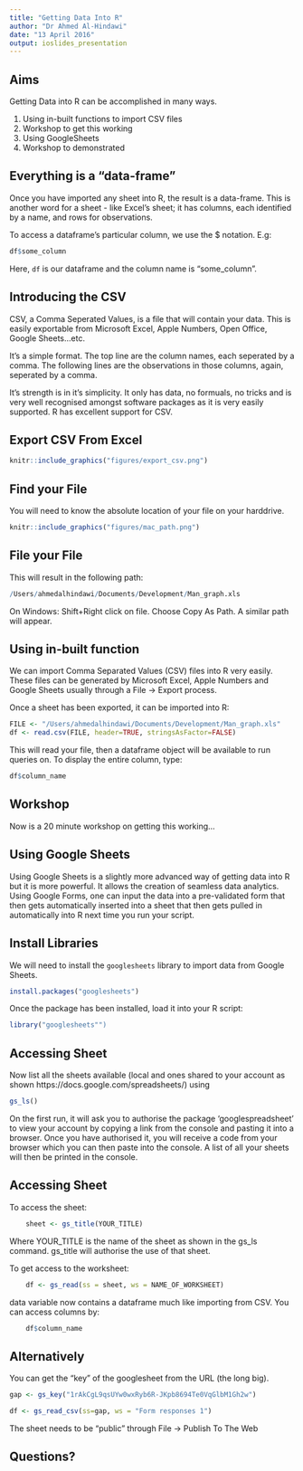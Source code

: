 ```yaml
---
title: "Getting Data Into R"
author: "Dr Ahmed Al-Hindawi"
date: "13 April 2016"
output: ioslides_presentation
---
```


## Aims

Getting Data into R can be accomplished in many ways.

1. Using in-built functions to import CSV files
2. Workshop to get this working
3. Using GoogleSheets
4. Workshop to demonstrated

## Everything is a "data-frame"

Once you have imported any sheet into R, the result is a data-frame. This is another word for a sheet - like Excel's sheet; it has columns, each identified by a name, and rows for observations.

To access a dataframe's particular column, we use the $ notation. E.g:

```r
df$some_column
```

Here, `df` is our dataframe and the column name is "some_column".

## Introducing the CSV

CSV, a Comma Seperated Values, is a file that will contain your data. This is easily exportable from Microsoft Excel, Apple Numbers, Open Office, Google Sheets...etc.

It's a simple format. The top line are the column names, each seperated by a comma. The following lines are the observations in those columns, again, seperated by a comma.

It's strength is in it's simplicity. It only has data, no formuals, no tricks and is very well recognised amongst software packages as it is very easily supported. R has excellent support for CSV.

## Export CSV From Excel

```r
knitr::include_graphics("figures/export_csv.png")
```

## Find your File

You will need to know the absolute location of your file on your harddrive.

```r
knitr::include_graphics("figures/mac_path.png")
```

## File your File
This will result in the following path:

```r
/Users/ahmedalhindawi/Documents/Development/Man_graph.xls
```

On Windows: Shift+Right click on file. Choose Copy As Path. A similar path will appear.

## Using in-built function

We can import Comma Separated Values (CSV) files into R very easily. These files can be generated by Microsoft Excel, Apple Numbers and Google Sheets usually through a File -> Export process.

Once a sheet has been exported, it can be imported into R:


```r
FILE <- "/Users/ahmedalhindawi/Documents/Development/Man_graph.xls"
df <- read.csv(FILE, header=TRUE, stringsAsFactor=FALSE)
```

This will read your file, then a dataframe object will be available to run queries on. To display the entire column, type:

```r
df$column_name
```

## Workshop

Now is a 20 minute workshop on getting this working...

## Using Google Sheets

Using Google Sheets is a slightly more advanced way of getting data into R but it is more powerful. It allows the creation of seamless data analytics. Using Google Forms, one can input the data into a pre-validated form that then gets automatically inserted into a sheet that then gets pulled in automatically into R next time you run your script.

## Install Libraries

We will need to install the `googlesheets` library to import data from Google Sheets.

```r
install.packages("googlesheets")
```

Once the package has been installed, load it into your R script:

```r
library("googlesheets"")
```

## Accessing Sheet
Now list all the sheets available (local and ones shared to your account as shown https://docs.google.com/spreadsheets/) using

```r
gs_ls()
```

On the first run, it will ask you to authorise the package 'googlespreadsheet' to view your account by copying a link from the console and pasting it into a browser. Once you have authorised it, you will receive a code from your browser which you can then paste into the console. A list of all your sheets will then be printed in the console.

## Accessing Sheet
To access the sheet:

```r
    sheet <- gs_title(YOUR_TITLE)
```

Where YOUR_TITLE is the name of the sheet as shown in the gs_ls command. gs_title will authorise the use of that sheet.

To get access to the worksheet:

```r
    df <- gs_read(ss = sheet, ws = NAME_OF_WORKSHEET)
```

data variable now contains a dataframe much like importing from CSV. You can access columns by:

```r
    df$column_name
```

## Alternatively

You can get the "key" of the googlesheet from the URL (the long big).

```r
gap <- gs_key("1rAkCgL9qsUYw0wxRyb6R-JKpb8694Te0VqGlbM1Gh2w")

df <- gs_read_csv(ss=gap, ws = "Form responses 1")
```

The sheet needs to be "public" through File -> Publish To The Web

## Questions?
